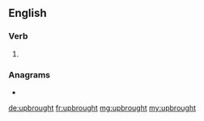 ==English==

===Verb===
{{head|en|verb form}}

# {{en-past of|upbring}}

===Anagrams===
* {{l|en|brought up}}

[[de:upbrought]]
[[fr:upbrought]]
[[mg:upbrought]]
[[my:upbrought]]
